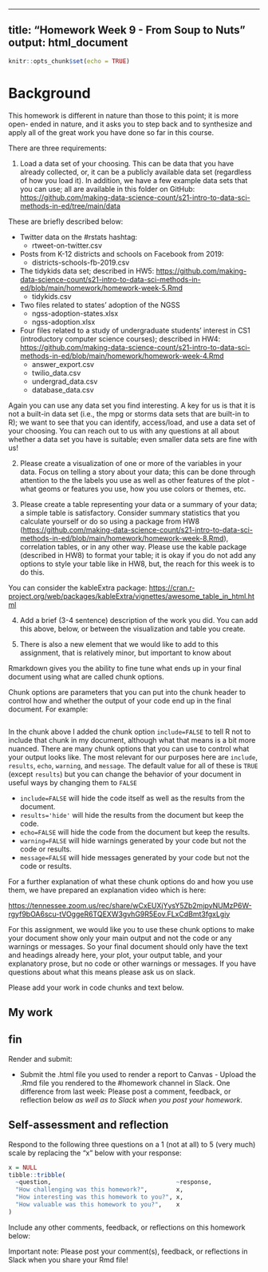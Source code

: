 -----

## title: "Homework Week 9 - From Soup to Nuts" output: html\_document

``` r
knitr::opts_chunk$set(echo = TRUE)
```

# Background

This homework is different in nature than those to this point; it is more open-
ended in nature, and it asks you to step back and to synthesize and apply all of
the great work you have done so far in this course.

There are three requirements:

1.  Load a data set of your choosing. This can be data that you have already
    collected, or, it can be a publicly available data set (regardless of how
    you load it). In addition, we have a few example data sets that you can use;
    all are available in this folder on GitHub:
    <https://github.com/making-data-science-count/s21-intro-to-data-sci-methods-in-ed/tree/main/data>

These are briefly described below:

  - Twitter data on the \#rstats hashtag:
      - rtweet-on-twitter.csv

  - Posts from K-12 districts and schools on Facebook from 2019:
      - districts-schools-fb-2019.csv

  - The tidykids data set; described in HW5:
    <https://github.com/making-data-science-count/s21-intro-to-data-sci-methods-in-ed/blob/main/homework/homework-week-5.Rmd>
      - tidykids.csv

  - Two files related to states' adoption of the NGSS
      - ngss-adoption-states.xlsx
      - ngss-adoption.xlsx

  - Four files related to a study of undergraduate students' interest in CS1
    (introductory computer science courses); described in HW4:
    <https://github.com/making-data-science-count/s21-intro-to-data-sci-methods-in-ed/blob/main/homework/homework-week-4.Rmd>
      - answer\_export.csv
      - twilio\_data.csv
      - undergrad\_data.csv
      - database\_data.csv

Again you can use any data set you find interesting. A key for us is that it is
not a built-in data set (i.e., the mpg or storms data sets that are built-in to
R); we want to see that you can identify, access/load, and use a data set of
your choosing. You can reach out to us with any questions at all about whether a
data set you have is suitable; even smaller data sets are fine with us!

2.  Please create a visualization of one or more of the variables in your data.
    Focus on telling a story about your data; this can be done through attention
    to the the labels you use as well as other features of the plot - what geoms
    or features you use, how you use colors or themes, etc.

3.  Please create a table representing your data or a summary of your data; a
    simple table is satisfactory. Consider summary statistics that you calculate
    yourself or do so using a package from HW8
    (<https://github.com/making-data-science-count/s21-intro-to-data-sci-methods-in-ed/blob/main/homework/homework-week-8.Rmd>),
    correlation tables, or in any other way. Please use the kable package
    (described in HW8) to format your table; it is okay if you do not add any
    options to style your table like in HW8, but, the reach for this week is to
    do this.

You can consider the kableExtra package:
<https://cran.r-project.org/web/packages/kableExtra/vignettes/awesome_table_in_html.html>

4.  Add a brief (3-4 sentence) description of the work you did. You can add this
    above, below, or between the visualization and table you create.

5.  There is also a new element that we would like to add to this assignment,
    that is relatively minor, but important to know about

Rmarkdown gives you the ability to fine tune what ends up in your final document
using what are called chunk options.

Chunk options are parameters that you can put into the chunk header to control
how and whether the output of your code end up in the final document. For
example:

``` r

```

In the chunk above I added the chunk option `include=FALSE` to tell R not to
include that chunk in my document, although what that means is a bit more
nuanced. There are many chunk options that you can use to control what your
output looks like. The most relevant for our purposes here are `include`,
`results`, `echo`, `warning`, and `message`. The default value for all of these
is `TRUE` (except `results`) but you can change the behavior of your document in useful ways by changing them to `FALSE`

  - `include=FALSE` will hide the code itself as well as the results from the
    document.
  - `results='hide'` will hide the results from the document but keep the code.
  - `echo=FALSE` will hide the code from the document but keep the results.
  - `warning=FALSE` will hide warnings generated by your code but not the code
    or results.
  - `message=FALSE` will hide messages generated by your code but not the code
    or results.

For a further explanation of what these chunk options do and how you use them,
we have prepared an explanation video which is here:

<https://tennessee.zoom.us/rec/share/wCxEUXjYysY5Zb2mjpyNUMzP6W-rgyf9bOA6scu-tVOggeR6TQEXW3gvhG9R5Eov.FLxCdBmt3fgxLgiy>

For this assignment, we would like you to use these chunk options to make your
document show only your main output and not the code or any warnings or
messages. So your final document should only have the text and headings already
here, your plot, your output table, and your explanatory prose, but no code or
other warnings or messages. If you have questions about what this means please 
ask us on slack.

Please add your work in code chunks and text below.


## My work



## fin

Render and submit:

  - Submit the .html file you used to render a report to Canvas - Upload the
    .Rmd file you rendered to the \#homework channel in Slack. One difference
    from last week: Please post a comment, feedback, or reflection below *as
    well as to Slack when you post your homework*.

## Self-assessment and reflection

Respond to the following three questions on a 1 (not at all) to 5 (very much)
scale by replacing the "x" below with your response:

``` r
x = NULL
tibble::tribble(
  ~question,                                   ~response,
  "How challenging was this homework?",        x,
  "How interesting was this homework to you?", x,
  "How valuable was this homework to you?",    x
)
```

Include any other comments, feedback, or reflections on this homework below:


Important note: Please post your comment(s), feedback, or reflections in Slack
when you share your Rmd file!
